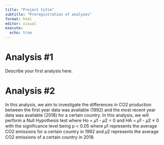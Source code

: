 ```yaml
---
title: "Project title"
subtitle: "Preregistration of analyses"
format: html
editor: visual
execute:
  echo: true
---
```


# Analysis #1

Describe your first analysis here.

# Analysis #2

In this analysis, we aim to investigate the differences in CO2 production between the first year data was available (1992) and the most recent year data was available (2018) for a certain country. In this analysis, we will perform a Null Hypothesis test where Ho = 𝜇1 - 𝜇2 = 0 and HA = 𝜇1 - 𝜇2 ≠ 0 with the significance level being p \< 0.05 where 𝜇1 represents the average CO2 emissions for a certain country in 1992 and 𝜇2 represents the average CO2 emissions of a certain country in 2018.
